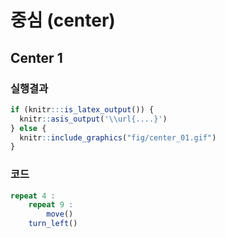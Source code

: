 # 중심 (center) {#center}

## Center 1 {#center-01}

::: {.row}
::: {.col-md-6}
### 실행결과

```r
if (knitr:::is_latex_output()) {
  knitr::asis_output('\\url{....}')
} else {
  knitr::include_graphics("fig/center_01.gif")
}
```
:::

::: {.col-md-6}
### 코드

```r
repeat 4 :
    repeat 9 :
        move()
    turn_left()

```
:::
:::

